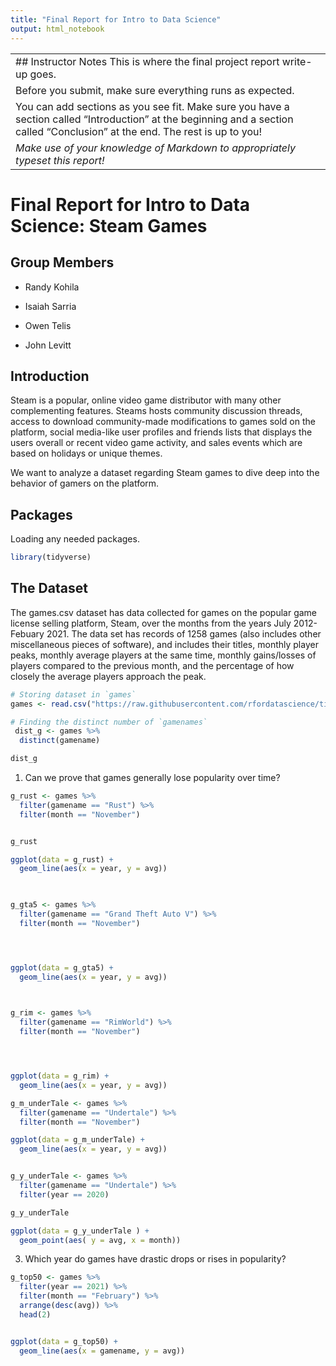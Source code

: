 ```yaml
---
title: "Final Report for Intro to Data Science"
output: html_notebook
---
```


-----------------------------------------------------------------------------------------------------------------------
## Instructor Notes
This is where the final project report write-up goes. 


Before you submit, make sure everything runs as expected.

You can add sections as you see fit. Make sure you have a section called "Introduction" at the beginning and a section called "Conclusion" at the end. The rest is up to you!

_Make use of your knowledge of Markdown to appropriately typeset this report!_
------------------------------------------------------------------------------------------------------------------------
# Final Report for Intro to Data Science: Steam Games


## Group Members

- Randy Kohila

- Isaiah Sarria

- Owen Telis

- John Levitt


## Introduction

Steam is a popular, online video game distributor with many other complementing features. Steams hosts community discussion threads, access to download community-made modifications to games sold on the platform, social media-like user profiles and friends lists that displays the users overall or recent video game activity, and sales events which are based on holidays or unique themes.

We want to analyze a dataset regarding Steam games to dive deep into the behavior of gamers on the platform.


## Packages

Loading any needed packages.

```r
library(tidyverse)

```




## The Dataset

The games.csv dataset has data collected for games on the popular game license selling platform, Steam, over the months from the years July 2012- Febuary 2021. The data set has records of 1258 games (also includes other miscellaneous pieces of software), and includes their titles, monthly player peaks, monthly average players at the same time, monthly gains/losses of players compared to the previous month, and the percentage of how closely the average players approach the peak.


```r
# Storing dataset in `games`
games <- read.csv("https://raw.githubusercontent.com/rfordatascience/tidytuesday/master/data/2021/2021-03-16/games.csv")
```


```r
# Finding the distinct number of `gamenames`
 dist_g <- games %>% 
  distinct(gamename)

dist_g
```


1. Can we prove that games generally lose popularity over time?

```r


g_rust <- games %>% 
  filter(gamename == "Rust") %>% 
  filter(month == "November") 


g_rust

ggplot(data = g_rust) +
  geom_line(aes(x = year, y = avg))

 
```

```r


g_gta5 <- games %>% 
  filter(gamename == "Grand Theft Auto V") %>% 
  filter(month == "November") 




ggplot(data = g_gta5) +
  geom_line(aes(x = year, y = avg))

 
```




```r
g_rim <- games %>% 
  filter(gamename == "RimWorld") %>% 
  filter(month == "November") 




ggplot(data = g_rim) +
  geom_line(aes(x = year, y = avg))
```

```r
g_m_underTale <- games %>% 
  filter(gamename == "Undertale") %>% 
  filter(month == "November") 

ggplot(data = g_m_underTale) +
  geom_line(aes(x = year, y = avg))


g_y_underTale <- games %>% 
  filter(gamename == "Undertale") %>% 
  filter(year == 2020) 

g_y_underTale

ggplot(data = g_y_underTale ) +
  geom_point(aes( y = avg, x = month))


```




3. Which year do games have drastic drops or rises in popularity?
```r

g_top50 <- games %>% 
  filter(year == 2021) %>% 
  filter(month == "February") %>% 
  arrange(desc(avg)) %>% 
  head(2)


ggplot(data = g_top50) +
  geom_line(aes(x = gamename, y = avg))

```




